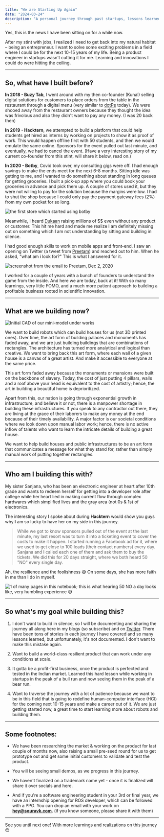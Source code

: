 ```yaml
---
title: "We are Starting Up Again"
date: "2024-03-24"
description: "A personal journey through past startups, lessons learned, and the vision for building robots that can create beautiful architecture while addressing India's infrastructure challenges."
---
```


Yes, this is the news I have been sitting on for a while now.

After my stint with jobs, I realized I need to get back into my natural habitat – being an entrepreneur.
I want to solve some exciting problems in a field where I could be for the next 10-15 years of my life.
Being a product engineer in startups wasn't cutting it for me. Learning and innovations I could do were hitting the ceiling.

---

## So, what have I built before?

**In 2018 - Buzy Tab**, I went around with my then co-founder (Kunal) selling digital solutions for customers to place orders from the table in the restaurant through a digital menu (very similar to [dotPe](https://dotpe.in/) today). We were shooed away from the restaurant owners because they thought the idea was frivolous and also they didn't want to pay any money. (I was 20 back then)

**In 2019 - Hacktern**, we attempted to build a platform that could help students get hired as interns by working on projects to show it as proof of work. This would happen offline first with 50 students, and then we would emulate the same online. Sponsors for the event pulled out last minute, and eventually, we had to cancel the event. (Have a very interesting story of my current co-founder from this stint, will share it below, read on.)

**In 2020 - Botby**, Covid took over, my consulting gigs were off. I had enough savings to make the ends meet for the next 6-8 months. Sitting idle was getting to me, and I wanted to do something about standing in long queues for getting groceries.
I built a pick-up app where you could book your groceries in advance and pick them up. A couple of stores used it, but they were not willing to pay for the solution because the margins were low. I had to shut the shop because I could only pay the payment gateway fees (2%) from my own pocket for so long.

![the first store which started using botby](https://substack-post-media.s3.amazonaws.com/public/images/5e756804-46d9-43f8-9666-2c208538786b_2981x3032.png)

Meanwhile, I heard [Dukaan](https://mydukaan.io/) raising millions of $$ even without any product or customer. This hit me hard and made me realize I am definitely missing out on something which I am not understanding by sitting and building in silence.

I had good enough skills to work on mobile apps and front-end. I saw an opening on Twitter (a tweet from [Preetam](https://twitter.com/hipreetam93)) and reached out to him. When he asked, "what am i look for?" This is what I answered for it.

![screenshot from the email to Preetam, Dec 2, 2020](https://substack-post-media.s3.amazonaws.com/public/images/768bfe32-9953-469d-80ef-4ed0ae3bb14a_583x171.png)

I worked for a couple of years with a bunch of founders to understand the game from the inside.
And here we are today, back at it!
With so many learnings, very little FOMO, and a much more patient approach to building a profitable business rooted in scientific innovation.

---

## What are we building now?

![Initial CAD of our mini-model under works](https://substack-post-media.s3.amazonaws.com/public/images/772a5f65-71a1-4243-9d6e-615b12d8dad6_1221x776.png)

We want to build robots which can build houses for us (not 3D printed ones). Over time, the art form of building palaces and monuments has faded away, and we are just building buildings that are combinations of rectangles.
The architecture has turned more analytical and logical than creative.
We want to bring back this art form, where each wall of a given house is a canvas of a great artist. And make it accessible to everyone at the same price.

This art form faded away because the monuments or mansions were built on the backbone of slavery.
Today, the cost of just putting 4 pillars, walls and a roof above your head is equivalent to the cost of artistry; hence, the art in building a beautiful home is deprioritized.

Apart from this, our nation is going through exponential growth in infrastructure, and believe it or not, there is a manpower shortage in building these infrastructures.
If you speak to any contractor out there, they are living at the grace of their laborers to make any money at the end because of their timely availability.
A major factor is our societal conditions where we look down upon manual labor work; hence, there is no active inflow of talents who want to learn the intricate details of building a great house.

We want to help build houses and public infrastructures to be an art form that communicates a message for what they stand for, rather than simply manual work of putting together rectangles.

---

## Who am I building this with?

My sister Sanjana, who has been an electronic engineer at heart after 10th grade and wants to redeem herself for getting into a developer role after college while her heart lied in making current flow through complex hardwares which simplified lives and the gray area (not 0s & 1s) of electronics.

The interesting story I spoke about during **Hacktern** would show you guys why I am so lucky to have her on my side in this journey.

> While we got to know sponsors pulled out of the event at the last minute, my last resort was to turn it into a ticketing event to cover the costs to make it happen.
> I started running a Facebook ad for it, where we used to get close to 100 leads (their contact numbers) every day.
> Sanjana and I called each one of them and ask them to buy the tickets.
> We did this for 20 days straight, where we both heard 50 "NO" every single day.

Ah, the resilience and the foolishness 😅
On some days, she has more faith in me than I do in myself.

![1 of many pages in this notebook; this is what hearing 50 NO a day looks like, very humbling experience 😅](https://substack-post-media.s3.amazonaws.com/public/images/d714ab93-50ce-45bc-8e46-da24f39f9804_4031x3023.png)

---

## So what's my goal while building this?

1. I don't want to build in silence, so I will be documenting and sharing the journey all along here in my blogs (so subscribe) and on [Twitter](https://twitter.com/sourav_bz). There have been tons of stories in each journey I have covered and so many lessons learned, but unfortunately, it's not documented. I don't want to make this mistake again.

2. Want to build a world-class resilient product that can work under any conditions at scale.

3. It gotta be a profit-first business, once the product is perfected and tested in the Indian market. Learned this hard lesson while working in startups in the peak of a bull run and now seeing them in the peak of a bear run.

4. Want to traverse the journey with a lot of patience because we want to be in this field that is going to redefine human-computer interface (HCI) for the coming next 10-15 years and make a career out of it. We are just getting started now, a great time to start learning more about robots and building them.

---

## Some footnotes:

- We have been researching the market & working on the product for last couple of months now, also raising a small pre-seed round for us to get prototype out and get some initial customers to validate and test the product.

- You will be seeing small demos, as we progress in this journey.

- We haven't finalized on a trademark name yet - once it is finalized will share it over socials and here.

- And if you're a software engineering student in your 3rd or final year, we have an internship opening for ROS developer, which can be followed with a PPO. You can drop an email with your work on **hey@souravk.com**. (if you know someone, please share it with them)

---

See you until next one!
With more learnings and realizations on this journey 😌
